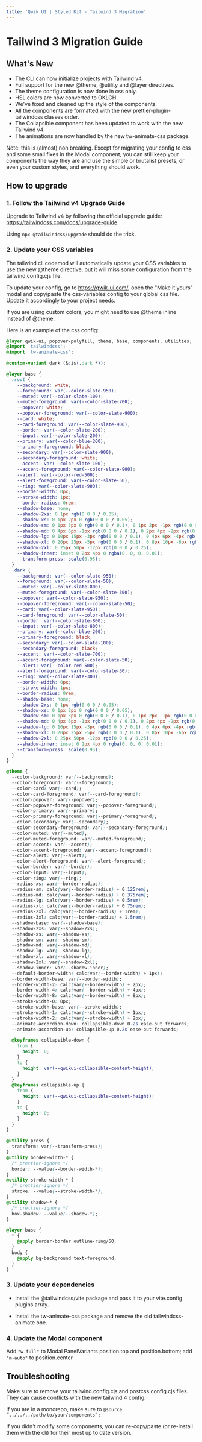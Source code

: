 ```yaml
---
title: 'Qwik UI | Styled Kit - Tailwind 3 Migration'
---
```


# Tailwind 3 Migration Guide

## What's New

- The CLI can now initialize projects with Tailwind v4.
- Full support for the new @theme, @utility and @layer directives.
- The theme configuration is now done in css only.
- HSL colors are now converted to OKLCH.
- We've fixed and cleaned up the style of the components.
- All the components are formatted with the new prettier-plugin-tailwindcss classes order.
- The Collapsible component has been updated to work with the new Tailwind v4.
- The animations are now handled by the new tw-animate-css package.

Note: this is (almost) non breaking. Except for migrating your config to css and some small fixes in the Modal component, you can still keep your components the way they are and use the simple or brutalist presets, or even your custom styles, and everything should work.

## How to upgrade

### 1. Follow the Tailwind v4 Upgrade Guide

Upgrade to Tailwind v4 by following the official upgrade guide: https://tailwindcss.com/docs/upgrade-guide. 

Using `npx @tailwindcss/upgrade` should do the trick.

### 2. Update your CSS variables

The tailwind cli codemod will automatically update your CSS variables to use the new @theme directive, but it will miss some configuration from the tailwind.config.cjs file.

To update your config, go to https://qwik-ui.com/, open the "Make it yours" modal and copy/paste the css-variables config to your global css file. Update it accordingly to your project needs.

If you are using custom colors, you might need to use @theme inline instead of @theme.

Here is an example of the css config:

```css
@layer qwik-ui, popover-polyfill, theme, base, components, utilities;
@import 'tailwindcss';
@import 'tw-animate-css';

@custom-variant dark (&:is(.dark *));

@layer base {
  :root {
    --background: white;
    --foreground: var(--color-slate-950);
    --muted: var(--color-slate-100);
    --muted-foreground: var(--color-slate-700);
    --popover: white;
    --popover-foreground: var(--color-slate-900);
    --card: white;
    --card-foreground: var(--color-slate-900);
    --border: var(--color-slate-200);
    --input: var(--color-slate-200);
    --primary: var(--color-blue-200);
    --primary-foreground: black;
    --secondary: var(--color-slate-900);
    --secondary-foreground: white;
    --accent: var(--color-slate-100);
    --accent-foreground: var(--color-slate-900);
    --alert: var(--color-red-500);
    --alert-foreground: var(--color-slate-50);
    --ring: var(--color-slate-900);
    --border-width: 0px;
    --stroke-width: 1px;
    --border-radius: 0rem;
    --shadow-base: none;
    --shadow-2xs: 0 1px rgb(0 0 0 / 0.05);
    --shadow-xs: 0 1px 2px 0 rgb(0 0 0 / 0.05);
    --shadow-sm: 0 1px 3px 0 rgb(0 0 0 / 0.1), 0 1px 2px -1px rgb(0 0 0 / 0.1);
    --shadow-md: 0 4px 6px -1px rgb(0 0 0 / 0.1), 0 2px 4px -2px rgb(0 0 0 / 0.1);
    --shadow-lg: 0 10px 15px -3px rgb(0 0 0 / 0.1), 0 4px 6px -4px rgb(0 0 0 / 0.1);
    --shadow-xl: 0 20px 25px -5px rgb(0 0 0 / 0.1), 0 8px 10px -6px rgb(0 0 0 / 0.1);
    --shadow-2xl: 0 25px 50px -12px rgb(0 0 0 / 0.25);
    --shadow-inner: inset 0 2px 4px 0 rgba(0, 0, 0, 0.01);
    --transform-press: scale(0.95);
  }
  .dark {
    --background: var(--color-slate-950);
    --foreground: var(--color-slate-50);
    --muted: var(--color-slate-800);
    --muted-foreground: var(--color-slate-300);
    --popover: var(--color-slate-950);
    --popover-foreground: var(--color-slate-50);
    --card: var(--color-slate-950);
    --card-foreground: var(--color-slate-50);
    --border: var(--color-slate-800);
    --input: var(--color-slate-800);
    --primary: var(--color-blue-200);
    --primary-foreground: black;
    --secondary: var(--color-slate-100);
    --secondary-foreground: black;
    --accent: var(--color-slate-700);
    --accent-foreground: var(--color-slate-50);
    --alert: var(--color-red-500);
    --alert-foreground: var(--color-slate-50);
    --ring: var(--color-slate-300);
    --border-width: 0px;
    --stroke-width: 1px;
    --border-radius: 0rem;
    --shadow-base: none;
    --shadow-2xs: 0 1px rgb(0 0 0 / 0.05);
    --shadow-xs: 0 1px 2px 0 rgb(0 0 0 / 0.05);
    --shadow-sm: 0 1px 3px 0 rgb(0 0 0 / 0.1), 0 1px 2px -1px rgb(0 0 0 / 0.1);
    --shadow-md: 0 4px 6px -1px rgb(0 0 0 / 0.1), 0 2px 4px -2px rgb(0 0 0 / 0.1);
    --shadow-lg: 0 10px 15px -3px rgb(0 0 0 / 0.1), 0 4px 6px -4px rgb(0 0 0 / 0.1);
    --shadow-xl: 0 20px 25px -5px rgb(0 0 0 / 0.1), 0 8px 10px -6px rgb(0 0 0 / 0.1);
    --shadow-2xl: 0 25px 50px -12px rgb(0 0 0 / 0.25);
    --shadow-inner: inset 0 2px 4px 0 rgba(0, 0, 0, 0.01);
    --transform-press: scale(0.95);
  }
}

@theme {
  --color-background: var(--background);
  --color-foreground: var(--foreground);
  --color-card: var(--card);
  --color-card-foreground: var(--card-foreground);
  --color-popover: var(--popover);
  --color-popover-foreground: var(--popover-foreground);
  --color-primary: var(--primary);
  --color-primary-foreground: var(--primary-foreground);
  --color-secondary: var(--secondary);
  --color-secondary-foreground: var(--secondary-foreground);
  --color-muted: var(--muted);
  --color-muted-foreground: var(--muted-foreground);
  --color-accent: var(--accent);
  --color-accent-foreground: var(--accent-foreground);
  --color-alert: var(--alert);
  --color-alert-foreground: var(--alert-foreground);
  --color-border: var(--border);
  --color-input: var(--input);
  --color-ring: var(--ring);
  --radius-xs: var(--border-radius);
  --radius-sm: calc(var(--border-radius) + 0.125rem);
  --radius-md: calc(var(--border-radius) + 0.375rem);
  --radius-lg: calc(var(--border-radius) + 0.5rem);
  --radius-xl: calc(var(--border-radius) + 0.75rem);
  --radius-2xl: calc(var(--border-radius) + 1rem);
  --radius-3xl: calc(var(--border-radius) + 1.5rem);
  --shadow-base: var(--shadow-base);
  --shadow-2xs: var(--shadow-2xs);
  --shadow-xs: var(--shadow-xs);
  --shadow-sm: var(--shadow-sm);
  --shadow-md: var(--shadow-md);
  --shadow-lg: var(--shadow-lg);
  --shadow-xl: var(--shadow-xl);
  --shadow-2xl: var(--shadow-2xl);
  --shadow-inner: var(--shadow-inner);
  --default-border-width: calc(var(--border-width) + 1px);
  --border-width-base: var(--border-width);
  --border-width-2: calc(var(--border-width) + 2px);
  --border-width-4: calc(var(--border-width) + 4px);
  --border-width-8: calc(var(--border-width) + 8px);
  --stroke-width-0: 0px;
  --stroke-width-base: var(--stroke-width);
  --stroke-width-1: calc(var(--stroke-width) + 1px);
  --stroke-width-2: calc(var(--stroke-width) + 2px);
  --animate-accordion-down: collapsible-down 0.2s ease-out forwards;
  --animate-accordion-up: collapsible-up 0.2s ease-out forwards;

  @keyframes collapsible-down {
    from {
      height: 0;
    }
    to {
      height: var(--qwikui-collapsible-content-height);
    }
  }
  @keyframes collapsible-up {
    from {
      height: var(--qwikui-collapsible-content-height);
    }
    to {
      height: 0;
    }
  }
}

@utility press {
  transform: var(--transform-press);
}
@utility border-width-* {
  /* prettier-ignore */
  border: --value(--border-width-*);
}
@utility stroke-width-* {
  /* prettier-ignore */
  stroke: --value(--stroke-width-*);
}
@utility shadow-* {
  /* prettier-ignore */
  box-shadow: --value(--shadow-*);
}

@layer base {
  * {
    @apply border-border outline-ring/50;
  }
  body {
    @apply bg-background text-foreground;
  }
}
```

### 3. Update your dependencies

- Install the @tailwindcss/vite package and pass it to your vite.config plugins array.

- Install the tw-animate-css package and remove the old tailwindcss-animate one.


### 4. Update the Modal component

Add `"w-full"` to Modal PanelVariants position.top and position.bottom; add `"m-auto"` to position.center


## Troubleshooting

Make sure to remove your tailwind.config.cjs and postcss.config.cjs files. They can cause conflicts with the new tailwind 4 config.

If you are in a monorepo, make sure to `@source “../../../path/to/your/components“;`

If you didn't modify some components, you can re-copy/paste (or re-install them with the cli) for their most up to date version.

